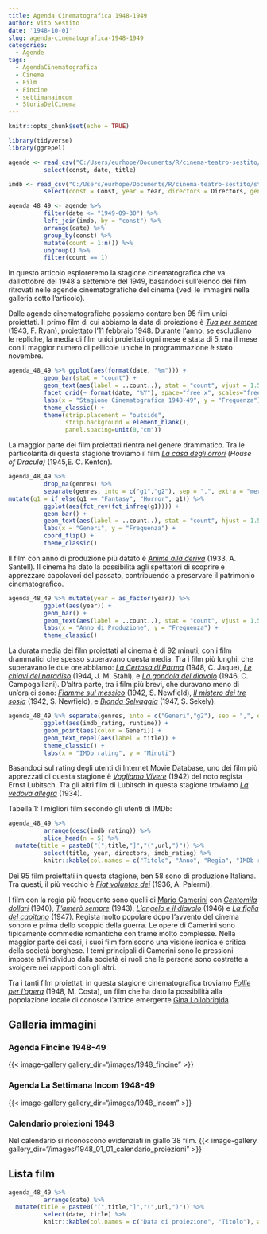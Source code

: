 ```yaml
---
title: Agenda Cinematografica 1948-1949
author: Vito Sestito
date: '1948-10-01'
slug: agenda-cinematografica-1948-1949
categories:
  - Agende
tags:
  - AgendaCinematografica
  - Cinema
  - Film
  - Fincine
  - settimanaincom
  - StoriaDelCinema
---
```

```r
knitr::opts_chunk$set(echo = TRUE)

library(tidyverse)
library(ggrepel)

agende <- read_csv("C:/Users/eurhope/Documents/R/cinema-teatro-sestito/static/data/programmazione_agende.csv") %>%
          select(const, date, title)

imdb <- read_csv("C:/Users/eurhope/Documents/R/cinema-teatro-sestito/static/data/programmazione_imdb.csv") %>%
          select(const = Const, year = Year, directors = Directors, genres = Genres, imdb_rating = `IMDb Rating`, runtime = `Runtime (mins)`, url = URL)

agenda_48_49 <- agende %>%
          filter(date <= "1949-09-30") %>%
          left_join(imdb, by = "const") %>%
          arrange(date) %>%
          group_by(const) %>%
          mutate(count = 1:n()) %>%
          ungroup() %>%
          filter(count == 1)
```
In questo articolo esploreremo la stagione cinematografica che va dall'ottobre del 1948 a settembre del 1949, basandoci sull'elenco dei film ritrovati nelle agende cinematografiche del cinema (vedi le immagini nella galleria sotto l'articolo).

Dalle agende cinematografiche possiamo contare ben 95 film unici proiettati. Il primo film di cui abbiamo la data di proiezione è *[Tua per sempre](https://www.imdb.com/title/tt0035993/)* (1943, F. Ryan), proiettato l'11 febbraio 1948. Durante l'anno, se escludiano le repliche, la media di film unici proiettati ogni mese è stata di 5, ma il mese con il maggior numero di pellicole uniche in programmazione è stato novembre.


```r
agenda_48_49 %>% ggplot(aes(format(date, "%m"))) +
          geom_bar(stat = "count") +
          geom_text(aes(label = ..count..), stat = "count", vjust = 1.5, colour = "white") +
          facet_grid(~ format(date, "%Y"), space="free_x", scales="free_x", switch="x") +
          labs(x = "Stagione Cinematografica 1948-49", y = "Frequenza") +
          theme_classic() +
          theme(strip.placement = "outside",
                strip.background = element_blank(),
                panel.spacing=unit(0,"cm"))

```

La maggior parte dei film proiettati rientra nel genere drammatico. Tra le particolarità di questa stagione troviamo il film *[La casa degli orrori](https://www.imdb.com/title/tt0037793/) (House of Dracula)* (1945,E. C. Kenton).

```r
agenda_48_49 %>%
          drop_na(genres) %>%
          separate(genres, into = c("g1","g2"), sep = ",", extra = "merge", fill = "right") %>%
mutate(g1 = if_else(g1 == "Fantasy", "Horror", g1)) %>%
          ggplot(aes(fct_rev(fct_infreq(g1)))) +
          geom_bar() +
          geom_text(aes(label = ..count..), stat = "count", hjust = 1.5, colour = "white") +
          labs(x = "Generi", y = "Frequenza") +
          coord_flip() +
          theme_classic()
```

Il film con anno di produzione più datato è *[Anime alla deriva](https://www.imdb.com/title/tt0023826/)* (1933, A. Santell). Il cinema ha dato la possibilità agli spettatori di scoprire e apprezzare capolavori del passato, contribuendo a preservare il patrimonio cinematografico.

```r
agenda_48_49 %>% mutate(year = as_factor(year)) %>%
          ggplot(aes(year)) +
          geom_bar() +
          geom_text(aes(label = ..count..), stat = "count", vjust = 1.5, colour = "white") +
          labs(x = "Anno di Produzione", y = "Frequenza") +
          theme_classic()
```

La durata media dei film proiettati al cinema è di 92 minuti, con i film drammatici che spesso superavano questa media. Tra i film più lunghi, che superavano le due ore abbiamo: *[La Certosa di Parma](https://www.imdb.com/title/tt0040223/)* (1948, C. Jaque), *[Le chiavi del paradiso](https://www.imdb.com/title/tt0036983/)* (1944, J. M. Stahl), e *[La gondola del diavolo](https://www.imdb.com/title/tt0038570/)* (1946, C. Campogalliani). D'altra parte, tra i film più brevi, che duravano meno di un'ora ci sono: *[Fiamme sul messico](https://www.imdb.com/title/tt0034993/)* (1942, S. Newfield), *[Il mistero dei tre sosia](https://www.imdb.com/title/tt0033390/)* (1942, S. Newfield), e *[Bionda Selvaggia](https://www.imdb.com/title/tt0039198/)* (1947, S. Sekely).

```r
agenda_48_49 %>% separate(genres, into = c("Generi","g2"), sep = ",", extra = "merge", fill = "right") %>%
          ggplot(aes(imdb_rating, runtime)) +
          geom_point(aes(color = Generi)) +
          geom_text_repel(aes(label = title)) +
          theme_classic() +
          labs(x = "IMDb rating", y = "Minuti")
```

Basandoci sul rating degli utenti di Internet Movie Database, uno dei film più apprezzati di questa stagione è *[Vogliamo Vivere](https://www.imdb.com/title/tt0035446/)* (1942) del noto regista Ernst Lubitsch. Tra gli altri film di Lubitsch in questa stagione troviamo *[La vedova allegra](https://www.imdb.com/title/tt0025493/)* (1934).

Tabella 1: I migliori film secondo gli utenti di IMDb:
```r
agenda_48_49 %>%
          arrange(desc(imdb_rating)) %>%
          slice_head(n = 5) %>%
  mutate(title = paste0("[",title,"]","(",url,")")) %>%
          select(title, year, directors, imdb_rating) %>%
          knitr::kable(col.names = c("Titolo", "Anno", "Regia", "IMDb rating"), align = c("l", "l", "l", "r"))
```

Dei 95 film proiettati in questa stagione, ben 58 sono di produzione Italiana. Tra questi, il più vecchio è *[Fiat voluntas dei](https://www.imdb.com/title/tt0026348/)* (1936, A. Palermi).

I film con la regia più frequente sono quelli di [Mario Camerini](https://it.wikipedia.org/wiki/Mario_Camerini) con *[Centomila dollari](https://www.imdb.com/title/tt0031146/)* (1940), *[T’amerò sempre](https://www.imdb.com/title/tt0036413/)* (1943), *[L'angelo e il diavolo](https://www.imdb.com/title/tt0038301/)* (1946) e *[La figlia del capitano](https://www.imdb.com/title/tt0039381/)* (1947). Regista molto popolare dopo l’avvento del cinema sonoro e prima dello scoppio della guerra. Le opere di Camerini sono tipicamente commedie romantiche con trame molto complesse. Nella maggior parte dei casi, i suoi film forniscono una visione ironica e critica della società borghese. I temi principali di Camerini sono le pressioni imposte all'individuo dalla società ei ruoli che le persone sono costrette a svolgere nei rapporti con gli altri.

Tra i tanti film proiettati in questa stagione cinematografica troviamo *[Follie per l’opera](https://www.imdb.com/title/tt0040362/)* (1948, M. Costa), un film che ha dato la possibilità alla popolazione locale di conosce l’attrice emergente [Gina Lollobrigida](https://it.wikipedia.org/wiki/Gina_Lollobrigida).

## Galleria immagini

### Agenda Fincine 1948-49
{{< image-gallery gallery_dir="/images/1948_fincine" >}}

### Agenda La Settimana Incom 1948-49
{{< image-gallery gallery_dir="/images/1948_incom" >}}

### Calendario proiezioni 1948
Nel calendario si riconoscono evidenziati in giallo 38 film.
{{< image-gallery gallery_dir="/images/1948_01_01_calendario_proiezioni" >}}

## Lista film
```r
agenda_48_49 %>%
          arrange(date) %>%
  mutate(title = paste0("[",title,"]","(",url,")")) %>%
          select(date, title) %>%
          knitr::kable(col.names = c("Data di proiezione", "Titolo"), align = c("l", "l"))
```
